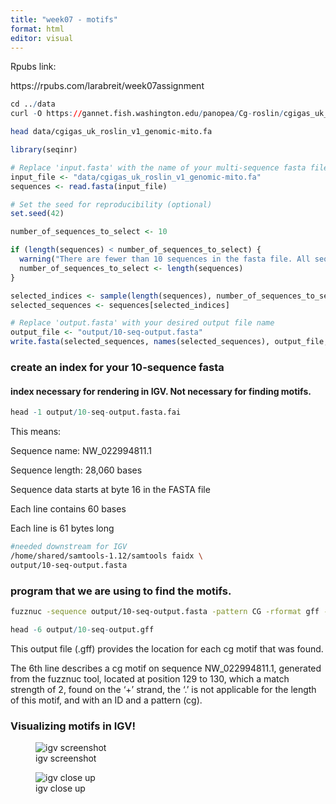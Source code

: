 ```yaml
---
title: "week07 - motifs"
format: html
editor: visual
---
```


Rpubs link:

https://rpubs.com/larabreit/week07assignment

```r

cd ../data
curl -O https://gannet.fish.washington.edu/panopea/Cg-roslin/cgigas_uk_roslin_v1_genomic-mito.fa

```

```bash
head data/cgigas_uk_roslin_v1_genomic-mito.fa
```

```r
library(seqinr)

# Replace 'input.fasta' with the name of your multi-sequence fasta file
input_file <- "data/cgigas_uk_roslin_v1_genomic-mito.fa"
sequences <- read.fasta(input_file)

```

```r
# Set the seed for reproducibility (optional)
set.seed(42)

number_of_sequences_to_select <- 10

if (length(sequences) < number_of_sequences_to_select) {
  warning("There are fewer than 10 sequences in the fasta file. All sequences will be selected.")
  number_of_sequences_to_select <- length(sequences)
}

selected_indices <- sample(length(sequences), number_of_sequences_to_select)
selected_sequences <- sequences[selected_indices]

```

```r
# Replace 'output.fasta' with your desired output file name
output_file <- "output/10-seq-output.fasta"
write.fasta(selected_sequences, names(selected_sequences), output_file, open = "w")
```

### create an index for your 10-sequence fasta

#### index necessary for rendering in IGV. Not necessary for finding motifs.

```r
head -1 output/10-seq-output.fasta.fai

```

This means:

Sequence name: NW_022994811.1

Sequence length: 28,060 bases

Sequence data starts at byte 16 in the FASTA file

Each line contains 60 bases

Each line is 61 bytes long

```bash
#needed downstream for IGV
/home/shared/samtools-1.12/samtools faidx \
output/10-seq-output.fasta
```

### program that we are using to find the motifs.

```bash
fuzznuc -sequence output/10-seq-output.fasta -pattern CG -rformat gff -outfile output/10-seq-output.gff
```

```r

head -6 output/10-seq-output.gff

```

This output file (.gff) provides the location for each cg motif that was found.

The 6th line describes a cg motif on sequence NW_022994811.1, generated from the fuzznuc tool, located at position 129 to 130, which a match strength of 2, found on the '+' strand, the '.' is not applicable for the length of this motif, and with an ID and a pattern (cg).

### Visualizing motifs in IGV!

![igv screenshot](./images/07motifs-01.png)

![igv close up](./images/07motifs-02.png)
